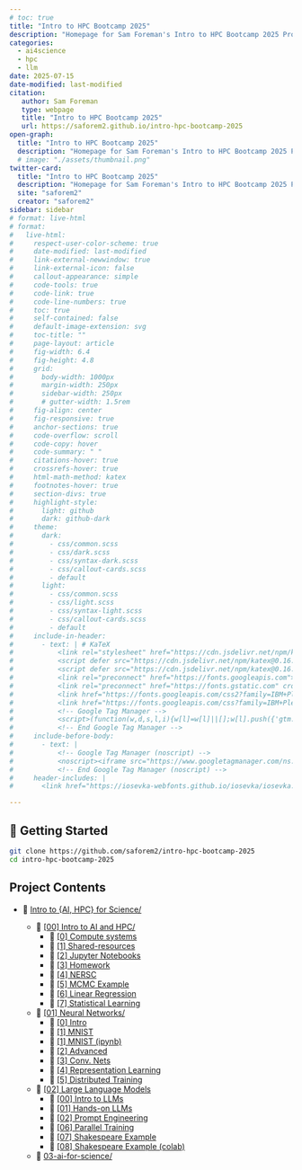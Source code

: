 ```yaml
---
# toc: true
title: "Intro to HPC Bootcamp 2025"
description: "Homepage for Sam Foreman's Intro to HPC Bootcamp 2025 Project"
categories:
  - ai4science
  - hpc
  - llm
date: 2025-07-15
date-modified: last-modified
citation:
   author: Sam Foreman
   type: webpage
   title: "Intro to HPC Bootcamp 2025"
   url: https://saforem2.github.io/intro-hpc-bootcamp-2025
open-graph:
  title: "Intro to HPC Bootcamp 2025"
  description: "Homepage for Sam Foreman's Intro to HPC Bootcamp 2025 Project"
  # image: "./assets/thumbnail.png"
twitter-card:
  title: "Intro to HPC Bootcamp 2025"
  description: "Homepage for Sam Foreman's Intro to HPC Bootcamp 2025 Project"
  site: "saforem2"
  creator: "saforem2"
sidebar: sidebar
# format: live-html
# format:
#   live-html:
#     respect-user-color-scheme: true
#     date-modified: last-modified
#     link-external-newwindow: true
#     link-external-icon: false
#     callout-appearance: simple
#     code-tools: true
#     code-link: true
#     code-line-numbers: true
#     toc: true
#     self-contained: false
#     default-image-extension: svg
#     toc-title: ""
#     page-layout: article
#     fig-width: 6.4
#     fig-height: 4.8
#     grid:
#       body-width: 1000px
#       margin-width: 250px
#       sidebar-width: 250px
#       # gutter-width: 1.5rem
#     fig-align: center
#     fig-responsive: true
#     anchor-sections: true
#     code-overflow: scroll
#     code-copy: hover
#     code-summary: " "
#     citations-hover: true
#     crossrefs-hover: true
#     html-math-method: katex
#     footnotes-hover: true
#     section-divs: true
#     highlight-style:
#       light: github
#       dark: github-dark
#     theme:
#       dark:
#         - css/common.scss
#         - css/dark.scss
#         - css/syntax-dark.scss
#         - css/callout-cards.scss
#         - default
#       light:
#         - css/common.scss
#         - css/light.scss
#         - css/syntax-light.scss
#         - css/callout-cards.scss
#         - default
#     include-in-header:
#       - text: | # KaTeX
#           <link rel="stylesheet" href="https://cdn.jsdelivr.net/npm/katex@0.16.22/dist/katex.min.css" integrity="sha384-5TcZemv2l/9On385z///+d7MSYlvIEw9FuZTIdZ14vJLqWphw7e7ZPuOiCHJcFCP" crossorigin="anonymous">
#           <script defer src="https://cdn.jsdelivr.net/npm/katex@0.16.22/dist/katex.min.js" integrity="sha384-cMkvdD8LoxVzGF/RPUKAcvmm49FQ0oxwDF3BGKtDXcEc+T1b2N+teh/OJfpU0jr6" crossorigin="anonymous"></script>
#           <script defer src="https://cdn.jsdelivr.net/npm/katex@0.16.22/dist/contrib/auto-render.min.js" integrity="sha384-hCXGrW6PitJEwbkoStFjeJxv+fSOOQKOPbJxSfM6G5sWZjAyWhXiTIIAmQqnlLlh" crossorigin="anonymous" onload="renderMathInElement(document.body);"></script>
#           <link rel="preconnect" href="https://fonts.googleapis.com">
#           <link rel="preconnect" href="https://fonts.gstatic.com" crossorigin>
#           <link href="https://fonts.googleapis.com/css2?family=IBM+Plex+Sans:ital,wght@0,100;0,200;0,300;0,400;0,500;0,600;0,700;1,100;1,200;1,300;1,400;1,500;1,600;1,700&family=IBM+Plex+Sans+Condensed:ital,wght@0,400;0,500;0,600;0,700&family=IBM+Plex+Mono:ital,wght@0,100;0,200;0,300;0,400;0,500;0,600;0,700&display=swap" rel="stylesheet">
#           <link href="https://fonts.googleapis.com/css?family=IBM+Plex+Sans&family=IBM+Plex+Sans+Condensed&family=IBM+Plex+Mono&display=swap" rel="stylesheet">
#           <!-- Google Tag Manager -->
#           <script>(function(w,d,s,l,i){w[l]=w[l]||[];w[l].push({'gtm.start':new Date().getTime(),event:'gtm.js'});var f=d.getElementsByTagName(s)[0],j=d.createElement(s),dl=l!='dataLayer'?'&l='+l:'';j.async=true;j.src='https://www.googletagmanager.com/gtm.js?id='+i+dl;f.parentNode.insertBefore(j,f);})(window,document,'script','dataLayer','GTM-TC329HJ');</script>
#           <!-- End Google Tag Manager -->
#     include-before-body:
#       - text: |
#           <!-- Google Tag Manager (noscript) -->
#           <noscript><iframe src="https://www.googletagmanager.com/ns.html?id=GTM-TC329HJ" height="0" width="0" style="display:none;visibility:hidden"></iframe></noscript>
#           <!-- End Google Tag Manager (noscript) -->
#     header-includes: |
#       <link href="https://iosevka-webfonts.github.io/iosevka/iosevka.css" rel="stylesheet">

---
```


## 🐣 Getting Started

```bash
git clone https://github.com/saforem2/intro-hpc-bootcamp-2025
cd intro-hpc-bootcamp-2025
```


## Project Contents

<!--
[ 1/24] index.qmd
[ 2/24] 00-intro-AI-HPC/index.qmd
[ 3/24] 00-intro-AI-HPC/0-compute-systems/index.qmd
[ 4/24] 00-intro-AI-HPC/1-shared-resources/index.qmd
[ 5/24] 00-intro-AI-HPC/2-jupyter-notebooks/index.qmd
[ 6/24] 00-intro-AI-HPC/3-homework/index.qmd
[ 7/24] 00-intro-AI-HPC/4-nersc/index.qmd
[ 8/24] 00-intro-AI-HPC/5-mcmc-example/index.qmd
[ 9/24] 00-intro-AI-HPC/6-linear-regression/index.qmd
[10/24] 00-intro-AI-HPC/7-statistical-learning/index.qmd
[11/24] 00-intro-AI-HPC/8-clustering/index.ipynb
[12/24] 01-neural-networks/0-intro/index.qmd
[13/24] 01-neural-networks/1-mnist/index.qmd
[14/24] 01-neural-networks/4-representation-learning/index.qmd
[15/24] 01-neural-networks/5-distributed-training/index.qmd
Warning: couldn't recognize format, using default tabset rendering
WARNING (/Applications/quarto/share/filters/main.lua:18698) No renderer for PanelLayout
WARNING (/Applications/quarto/share/filters/main.lua:18703) Don't know how to render PanelLayout without a float; will return empty output
WARNING (/Applications/quarto/share/filters/main.lua:18698) No renderer for PanelLayout
WARNING (/Applications/quarto/share/filters/main.lua:18703) Don't know how to render PanelLayout without a float; will return empty output
Warning: couldn't recognize format, using default tabset rendering
WARNING (/Applications/quarto/share/filters/main.lua:18698) No renderer for PanelLayout
WARNING (/Applications/quarto/share/filters/main.lua:18703) Don't know how to render PanelLayout without a float; will return empty output
[16/24] 01-neural-networks/index.qmd
WARN: Unable to resolve link target: 01-neural-networks/2-advanced/index.qmd
[17/24] 01-neural-networks/3-conv-nets/index.ipynb
[18/24] 01-neural-networks/1-mnist-ipynb/index.ipynb
[19/24] 01-neural-networks/2-advanced/index.ipynb
[20/24] 02-llms/index.qmd
WARN: Unable to resolve link target: 02-llms/05-advanced-llms/index.qmd
[21/24] 02-llms/00-intro-to-llms/index.qmd
[22/24] 02-llms/01-hands-on-llms/index.ipynb
[23/24] 02-llms/06-parallel-training/index.qmd
[24/24] 02-llms/08-shakespeare-example-colab/index.ipynb
-->


- 🏡 [Intro to {AI, HPC} for Science/](./)

    - 📂 [\[00\] Intro to AI and HPC/](00-intro-AI-HPC/index.html)
        - 📄 [\[0\] Compute systems](./00-intro-AI-hpc/0-compute-systems/index.html)
        - 📄 [\[1\] Shared-resources](./00-intro-AI-HPC/1-shared-resources/index.html)
        - 📄 [\[2\] Jupyter Notebooks](./00-intro-AI-hpc/2-jupyter-notebooks/index.html)
        - 📄 [\[3\] Homework](./00-intro-AI-hpc/3-homework/index.html)
        - 📄 [\[4\] NERSC](./00-intro-AI-hpc/4-nersc/index.html)
        - 📗 [\[5\] MCMC Example](./00-intro-AI-hpc/5-mcmc-example/index.html)
        - 📗 [\[6\] Linear Regression](./00-intro-AI-hpc/6-linear-regression/index.html)
        - 📗 [\[7\] Statistical Learning](./00-intro-AI-hpc/7-statistical-learning/index.html)

    - 📂 [\[01\] Neural Networks/](./01-neural-networks/index.html)
        - 📄 [\[0\] Intro](./01-neural-networks/0-intro/index.html)
        - 📗 [\[1\] MNIST](./01-neural-networks/1-mnist/index.html)
        - 📗 [\[1\] MNIST (ipynb)](./01-neural-networks/1-mnist-ipynb/index.html)
        - 📄 [\[2\] Advanced](./01-neural-networks/2-advanced/index.html)
        - 📗 [\[3\] Conv. Nets](./01-neural-networks/3-conv-nets/index.html)
        - 📗 [\[4\] Representation Learning](./01-neural-networks/4-representation-learning/index.html)
        - 📗 [\[5\] Distributed Training](./01-neural-networks/5-distributed-training/index.html)

    - 📂 [\[02\] Large Language Models](./02-llms/index.html)
        - 📄 [\[00\] Intro to LLMs](./02-llms/00-intro-to-llms/index.html)
        - 📗 [\[01\] Hands-on LLMs](./02-llms/01-hands-on-llms/index.html)
        - 📄 [\[02\] Prompt Engineering](./02-llms/02-prompt-engineering/index.html)
        <!-- - 📄 [03-training-llms](./02-llms/03-training-llms/index.html) -->
        <!-- - 📄 [04-evaluating-llms](./02-llms/03-training-llms/index.html) -->
        <!-- - 📄 []() -->
        - 📗 [\[06\] Parallel Training](./02-llms/06-parallel-training/index.html)
        - 📗 [\[07\] Shakespeare Example](./02-llms/07-shakespeare-example/index.html)
        - 📗 [\[08\] Shakespeare Example (colab)](./02-llms/08-shakespeare-example-colab/index.html)

    - 📂 [03-ai-for-science/](./03-ai-for-science/)

